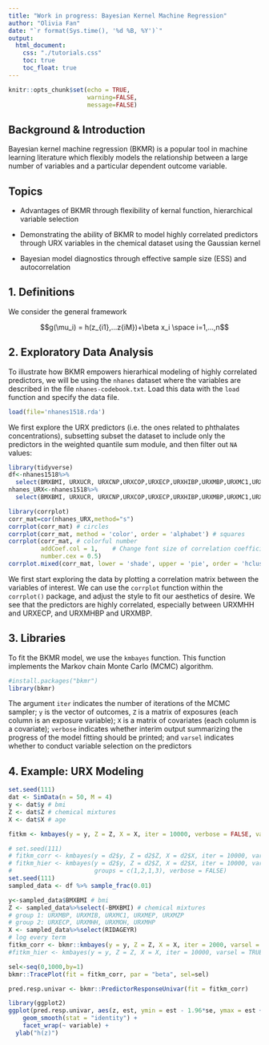 ```yaml
---
title: "Work in progress: Bayesian Kernel Machine Regression"
author: "Olivia Fan"
date: "`r format(Sys.time(), '%d %B, %Y')`"
output:
  html_document:
    css: "./tutorials.css"
    toc: true
    toc_float: true
---
```


<!-- Setup -->

```r
knitr::opts_chunk$set(echo = TRUE,
                      warning=FALSE,
                      message=FALSE)
```

## Background & Introduction 

Bayesian kernel machine regression (BKMR) is a popular tool in machine learning literature which flexibly models the relationship between a large number of variables and a particular dependent outcome variable.

## Topics 

- Advantages of BKMR through flexibility of kernal function, hierarchical variable selection 

- Demonstrating the ability of BKMR to model highly correlated predictors through URX variables in the chemical dataset using the Gaussian kernel

- Bayesian model diagnostics through effective sample size (ESS) and autocorrelation

## 1. Definitions

We consider the general framework

$$g(\mu_i) = h(z_{i1},...z{iM})+\beta x_i \space i=1,...,n$$


## 2. Exploratory Data Analysis

To illustrate how BKMR empowers hierarhical modeling of highly correlated predictors, we will be using the ``nhanes`` dataset where the variables are described in the file `nhanes-codebook.txt`. Load this data with the `load` function and specify the data file. 

```r
load(file='nhanes1518.rda')
```

We first explore the URX predictors (i.e. the ones related to phthalates concentrations), subsetting subset the dataset to include only the predictors in the weighted quantile sum module, and then filter out `NA` values:

```r
library(tidyverse)
df<-nhanes1518%>%
  select(BMXBMI, URXUCR, URXCNP,URXCOP,URXECP,URXHIBP,URXMBP,URXMC1,URXMEP,URXMHBP,URXMHH,RIDAGEYR)%>%na.omit()
nhanes_URX<-nhanes1518%>%
  select(BMXBMI, URXUCR, URXCNP,URXCOP,URXECP,URXHIBP,URXMBP,URXMC1,URXMEP,URXMHBP,URXMHH)%>%na.omit()
```

```r
library(corrplot)
corr_mat=cor(nhanes_URX,method="s")
corrplot(corr_mat) # circles
corrplot(corr_mat, method = 'color', order = 'alphabet') # squares
corrplot(corr_mat, # colorful number
         addCoef.col = 1,    # Change font size of correlation coefficients
         number.cex = 0.5) 
corrplot.mixed(corr_mat, lower = 'shade', upper = 'pie', order = 'hclust')
```

We first start exploring the data by plotting a correlation matrix between the variables of interest. We can use the `corrplot` function within the `corrplot()` package, and adjust the style to fit our aesthetics of desire. We see that the predictors are highly correlated, especially between URXMHH and URXECP, and URXMHBP and URXMBP.  

## 3. Libraries

To fit the BKMR model, we use the `kmbayes` function. This function implements the Markov chain Monte Carlo (MCMC) algorithm. 

```r
#install.packages("bkmr")
library(bkmr)
```

The argument `iter` indicates the number of iterations of the MCMC sampler; `y` is the vector of outcomes, `Z` is a matrix of exposures (each column is an exposure variable); `X` is a matrix of covariates (each column is a covariate); `verbose` indicates whether interim output summarizing the progress of the model fitting should be printed; and `varsel` indicates whether to conduct variable selection on the predictors

## 4. Example: URX Modeling

```r
set.seed(111)
dat <- SimData(n = 50, M = 4)
y <- dat$y # bmi
Z <- dat$Z # chemical mixtures
X <- dat$X # age

fitkm <- kmbayes(y = y, Z = Z, X = X, iter = 10000, verbose = FALSE, varsel = TRUE)
```

```r
# set.seed(111)
# fitkm_corr <- kmbayes(y = d2$y, Z = d2$Z, X = d2$X, iter = 10000, varsel = TRUE, verbose = FALSE)
# fitkm_hier <- kmbayes(y = d2$y, Z = d2$Z, X = d2$X, iter = 10000, varsel = TRUE, 
#                       groups = c(1,2,1,3), verbose = FALSE)
set.seed(111)
sampled_data <- df %>% sample_frac(0.01)

y<-sampled_data$BMXBMI # bmi
Z <- sampled_data%>%select(-BMXBMI) # chemical mixtures
# group 1: URXMBP, URXMIB, URXMC1, URXMEP, URXMZP
# group 2: URXECP, URXMHH, URXMOH, URXMHP
X <- sampled_data%>%select(RIDAGEYR)
# log every term
fitkm_corr <- bkmr::kmbayes(y = y, Z = Z, X = X, iter = 2000, varsel = TRUE, verbose = FALSE)
#fitkm_hier <- kmbayes(y = y, Z = Z, X = X, iter = 10000, varsel = TRUE, groups = c(1,2,1,3), verbose = FALSE)
```


```r
sel<-seq(0,1000,by=1)
bkmr::TracePlot(fit = fitkm_corr, par = "beta", sel=sel)
```

```r
pred.resp.univar <- bkmr::PredictorResponseUnivar(fit = fitkm_corr)
```

```r
library(ggplot2)
ggplot(pred.resp.univar, aes(z, est, ymin = est - 1.96*se, ymax = est + 1.96*se)) + 
    geom_smooth(stat = "identity") + 
    facet_wrap(~ variable) +
  ylab("h(z)")
```
